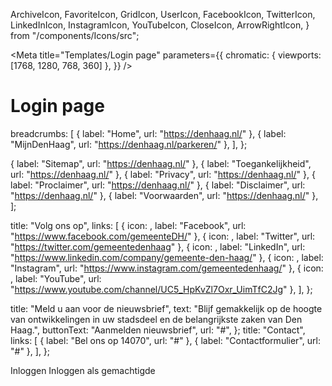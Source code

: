   ArchiveIcon,
  FavoriteIcon,
  GridIcon,
  UserIcon,
  FacebookIcon,
  TwitterIcon,
  LinkedInIcon,
  InstagramIcon,
  YouTubeIcon,
  CloseIcon,
  ArrowRightIcon,
} from "/components/Icons/src";



<Meta
  title="Templates/Login page"
  parameters={{
    chromatic: { viewports: [1768, 1280, 768, 360] },
  }}
/>

# Login page

  breadcrumbs: [
    { label: "Home", url: "https://denhaag.nl/" },
    { label: "MijnDenHaag", url: "https://denhaag.nl/parkeren/" },
  ],
};

  { label: "Sitemap", url: "https://denhaag.nl/" },
  { label: "Toegankelijkheid", url: "https://denhaag.nl/" },
  { label: "Privacy", url: "https://denhaag.nl/" },
  { label: "Proclaimer", url: "https://denhaag.nl/" },
  { label: "Disclaimer", url: "https://denhaag.nl/" },
  { label: "Voorwaarden", url: "https://denhaag.nl/" },
];

  title: "Volg ons op",
  links: [
    { icon: <FacebookIcon />, label: "Facebook", url: "https://www.facebook.com/gemeenteDH/" },
    { icon: <TwitterIcon />, label: "Twitter", url: "https://twitter.com/gemeentedenhaag" },
    { icon: <LinkedInIcon />, label: "LinkedIn", url: "https://www.linkedin.com/company/gemeente-den-haag/" },
    { icon: <InstagramIcon />, label: "Instagram", url: "https://www.instagram.com/gemeentedenhaag/" },
    { icon: <YouTubeIcon />, label: "YouTube", url: "https://www.youtube.com/channel/UC5_HpKvZl7Oxr_UimTfC2Jg" },
  ],
};

  title: "Meld u aan voor de nieuwsbrief",
  text: "Blijf gemakkelijk op de hoogte van ontwikkelingen in uw stadsdeel en de belangrijkste zaken van Den Haag.",
  buttonText: "Aanmelden nieuwsbrief",
  url: "#",
};
  title: "Contact",
  links: [
    { label: "Bel ons op 14070", url: "#" },
    { label: "Contactformulier", url: "#" },
  ],
};


<Canvas>
  <Story name="Login page">
    <Page>
      <PageHeader>
        <HeaderLogic {...exampleArgs} />
      </PageHeader>
      <ResponsiveContent className="denhaag-page-content">
        <Heading2>Inloggen</Heading2>
        <AuthenticationCardGroup cards={["DigiD", "eHerkenning", "eIDAS"]} responsive />
        <Heading2>Inloggen als gemachtigde</Heading2>
        <Alert
          title="Om in te loggen als gemachtigde heeft u een geldige machtiging nodig."
          variant="info"
          className="denhaag-authentication__alert"
        />
        <AuthenticationCardGroup cards={["DigiD", "eHerkenning"]} responsive />
      </ResponsiveContent>
      <PageFooter>
        <Footer
          newsletterData={newsletterData}
          contactData={contactData}
          legalData={footerLegalData}
          copyrightLabel={copyright}
          socialData={footerSocialData}
        />
      </PageFooter>
    </Page>
  </Story>
</Canvas>
